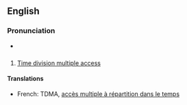 ==English==

{{wikipedia}}

===Pronunciation===
* {{audio|en-us-TDMA.ogg|Audio (US)}}

==={{abbreviation}}===
{{infl|en|abbreviation}}

# [[time division multiple access|Time division multiple access]]

====Translations====
* French: TDMA, [[accès multiple à répartition dans le temps]]